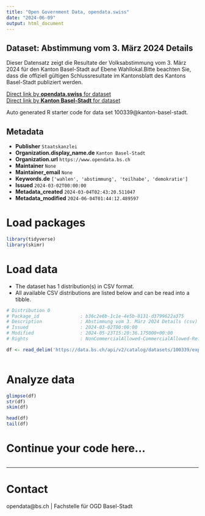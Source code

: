 ```yaml
---
title: "Open Government Data, opendata.swiss"
date: "2024-06-09"
output: html_document
---
```


## Dataset: Abstimmung vom 3. März 2024 Details

Dieser Datensatz zeigt die Resultate der Volksabstimmung vom 3. März 2024 für den Kanton Basel-Stadt auf Ebene Wahllokal.Bitte beachten Sie, dass die offiziell gültigen Schlussresultate im Kantonsblatt des Kantons Basel-Stadt publiziert werden. 

[Direct link by **opendata.swiss** for dataset](https://opendata.swiss/de/dataset/abstimmung-vom-3-marz-2024-details)<br>
[Direct link by **Kanton Basel-Stadt** for dataset](https://data.bs.ch/explore/dataset/100339/)

Auto generated R starter code for data set 100339@kanton-basel-stadt.

## Metadata

- **Publisher** `Staatskanzlei`
- **Organization.display_name.de** `Kanton Basel-Stadt`
- **Organization.url** `https://www.opendata.bs.ch`
- **Maintainer** `None`
- **Maintainer_email** `None`
- **Keywords.de** `['wahlen', 'abstimmung', 'teilhabe', 'demokratie']`
- **Issued** `2024-03-02T00:00:00`
- **Metadata_created** `2024-03-04T02:43:20.511047`
- **Metadata_modified** `2024-06-04T01:44:12.489597`


# Load packages

```r

library(tidyverse)
library(skimr)

```

# Load data

-   The dataset has 1 distribution(s) in CSV format.
-   All available CSV distributions are listed below and can be read into a tibble.

```r

# Distribution 0
# Package_id               : b36c2e6b-1c1e-4e5b-8131-d3799622a375
# Description              : Abstimmung vom 3. März 2024 Details (csv)
# Issued                   : 2024-03-02T00:00:00
# Modified                 : 2024-05-23T15:20:36.175000+00:00
# Rights                   : NonCommercialAllowed-CommercialAllowed-ReferenceRequired

df <- read_delim('https://data.bs.ch/api/v2/catalog/datasets/100339/exports/csv')



```

# Analyze data

```r

glimpse(df)
str(df)
skim(df)

head(df)
tail(df)

```

# Continue your code here...

```r

```

------------------------------------------------------------------------

# Contact

opendata@bs.ch | Fachstelle für OGD Basel-Stadt
